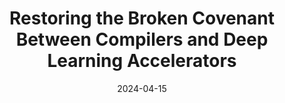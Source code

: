 ---
title: 'Restoring the Broken Covenant Between Compilers and Deep Learning Accelerators'
date: '2024-04-15'
tags: ['preprint']
draft: false
authors: ['Sean Kinzer', 'Soroush Ghodrati', 'Rohan Mahapatra', 'Byung Hoon Ahn', 'Edwin Mascarenhas', 'Xiaolong Li', 'Janarbek Matai', 'Liang Zhang', 'Hadi Esmaeilzadeh']
canonicalUrl: https://arxiv.org/pdf/2310.17912.pdf
---